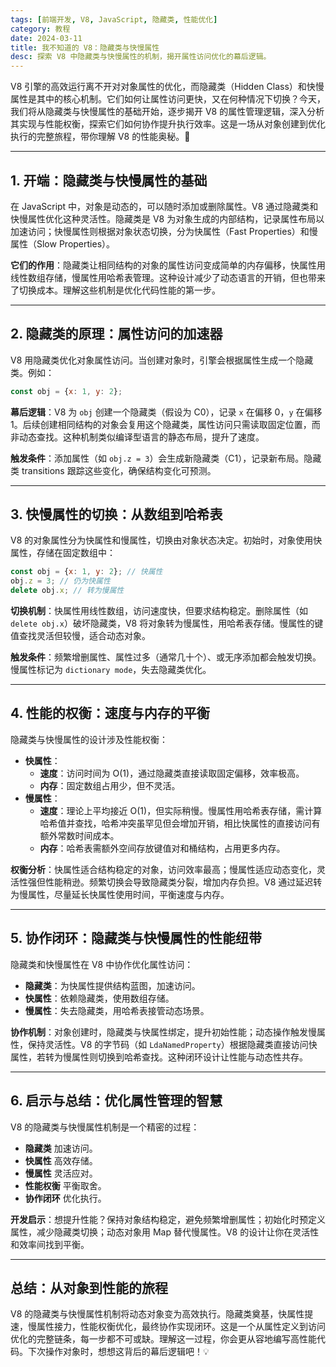 ```yaml
---
tags: [前端开发, V8, JavaScript, 隐藏类, 性能优化]
category: 教程
date: 2024-03-11
title: 我不知道的 V8：隐藏类与快慢属性
desc: 探索 V8 中隐藏类与快慢属性的机制，揭开属性访问优化的幕后逻辑。
---
```


V8 引擎的高效运行离不开对对象属性的优化，而隐藏类（Hidden Class）和快慢属性是其中的核心机制。它们如何让属性访问更快，又在何种情况下切换？今天，我们将从隐藏类与快慢属性的基础开始，逐步揭开 V8 的属性管理逻辑，深入分析其实现与性能权衡，探索它们如何协作提升执行效率。这是一场从对象创建到优化执行的完整旅程，带你理解 V8 的性能奥秘。🚀

---

## 1. 开端：隐藏类与快慢属性的基础

在 JavaScript 中，对象是动态的，可以随时添加或删除属性。V8 通过隐藏类和快慢属性优化这种灵活性。隐藏类是 V8 为对象生成的内部结构，记录属性布局以加速访问；快慢属性则根据对象状态切换，分为快属性（Fast Properties）和慢属性（Slow Properties）。

**它们的作用**：隐藏类让相同结构的对象的属性访问变成简单的内存偏移，快属性用线性数组存储，慢属性用哈希表管理。这种设计减少了动态语言的开销，但也带来了切换成本。理解这些机制是优化代码性能的第一步。

---

## 2. 隐藏类的原理：属性访问的加速器

V8 用隐藏类优化对象属性访问。当创建对象时，引擎会根据属性生成一个隐藏类。例如：

```javascript
const obj = {x: 1, y: 2};
```

**幕后逻辑**：V8 为 `obj` 创建一个隐藏类（假设为 C0），记录 `x` 在偏移 0，`y` 在偏移 1。后续创建相同结构的对象会复用这个隐藏类，属性访问只需读取固定位置，而非动态查找。这种机制类似编译型语言的静态布局，提升了速度。

**触发条件**：添加属性（如 `obj.z = 3`）会生成新隐藏类（C1），记录新布局。隐藏类 transitions 跟踪这些变化，确保结构变化可预测。

---

## 3. 快慢属性的切换：从数组到哈希表

V8 的对象属性分为快属性和慢属性，切换由对象状态决定。初始时，对象使用快属性，存储在固定数组中：

```javascript
const obj = {x: 1, y: 2}; // 快属性
obj.z = 3; // 仍为快属性
delete obj.x; // 转为慢属性
```

**切换机制**：快属性用线性数组，访问速度快，但要求结构稳定。删除属性（如 `delete obj.x`）破坏隐藏类，V8 将对象转为慢属性，用哈希表存储。慢属性的键值查找灵活但较慢，适合动态对象。

**触发条件**：频繁增删属性、属性过多（通常几十个）、或无序添加都会触发切换。慢属性标记为 `dictionary mode`，失去隐藏类优化。

---

## 4. 性能的权衡：速度与内存的平衡

隐藏类与快慢属性的设计涉及性能权衡：

-   **快属性**：
    -   **速度**：访问时间为 O(1)，通过隐藏类直接读取固定偏移，效率极高。
    -   **内存**：固定数组占用少，但不灵活。
-   **慢属性**：
    -   **速度**：理论上平均接近 O(1)，但实际稍慢。慢属性用哈希表存储，需计算哈希值并查找，哈希冲突虽罕见但会增加开销，相比快属性的直接访问有额外常数时间成本。
    -   **内存**：哈希表需额外空间存放键值对和桶结构，占用更多内存。

**权衡分析**：快属性适合结构稳定的对象，访问效率最高；慢属性适应动态变化，灵活性强但性能稍逊。频繁切换会导致隐藏类分裂，增加内存负担。V8 通过延迟转为慢属性，尽量延长快属性使用时间，平衡速度与内存。

---

## 5. 协作闭环：隐藏类与快慢属性的性能纽带

隐藏类和快慢属性在 V8 中协作优化属性访问：

-   **隐藏类**：为快属性提供结构蓝图，加速访问。
-   **快属性**：依赖隐藏类，使用数组存储。
-   **慢属性**：失去隐藏类，用哈希表接管动态场景。

**协作机制**：对象创建时，隐藏类与快属性绑定，提升初始性能；动态操作触发慢属性，保持灵活性。V8 的字节码（如 `LdaNamedProperty`）根据隐藏类直接访问快属性，若转为慢属性则切换到哈希查找。这种闭环设计让性能与动态性共存。

---

## 6. 启示与总结：优化属性管理的智慧

V8 的隐藏类与快慢属性机制是一个精密的过程：

-   **隐藏类** 加速访问。
-   **快属性** 高效存储。
-   **慢属性** 灵活应对。
-   **性能权衡** 平衡取舍。
-   **协作闭环** 优化执行。

**开发启示**：想提升性能？保持对象结构稳定，避免频繁增删属性；初始化时预定义属性，减少隐藏类切换；动态对象用 Map 替代慢属性。V8 的设计让你在灵活性和效率间找到平衡。

---

## 总结：从对象到性能的旅程

V8 的隐藏类与快慢属性机制将动态对象变为高效执行。隐藏类奠基，快属性提速，慢属性接力，性能权衡优化，最终协作实现闭环。这是一个从属性定义到访问优化的完整链条，每一步都不可或缺。理解这一过程，你会更从容地编写高性能代码。下次操作对象时，想想这背后的幕后逻辑吧！💡
